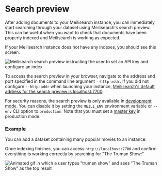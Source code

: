 # Search preview

After adding documents to your Meilisearch instance, you can immediately start searching through your dataset using Meilisearch's search preview. This can be useful when you want to check that documents have been properly indexed and Meilisearch is working as expected.

If your Meilisearch instance does not have any indexes, you should see this screen.

![Meilisearch search preview instructing the user to set an API key and configure an index](https://raw.githubusercontent.com/meilisearch/documentation/main/assets/images/search_preview/no_documents.png)

To access the search preview in your browser, navigate to the address and port specified in the command line argument `--http-addr`. If you did not configure `--http-addr` when launching your instance, [Meilisearch's default address for the search preview is localhost:7700](/learn/configuration/instance_options#http-address-port-binding).

For security reasons, the search preview is only available in [development mode](/learn/configuration/instance_options#environment). You can disable it by setting the `MEILI_ENV` environment variable or `--env` CLI option to `production`. Note that you must set a [master key](/learn/configuration/instance_options#master-key) in production mode.

### Example

You can add a dataset containing many popular movies to an instance:

<CodeSamples id="add_movies_json_1" />

Once indexing finishes, you can access `http://localhost:7700` and confirm everything is working correctly by searching for "The Truman Show:"

![Animated gif in which a user types "trumen show" and sees "The Truman Show" as the top result](https://raw.githubusercontent.com/meilisearch/documentation/main/assets/images/search_preview/trumen.gif)